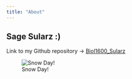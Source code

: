 ```yaml
---
title: "About"
---
```


## Sage Sularz :)  

Link to my Github repository ->  [Biol1600_Sularz](https://github.com/SageSularz/Biol1600_Sularz.git)

![Snow Day!](~/Desktop/Test/snowdaySmall.jpeg)
